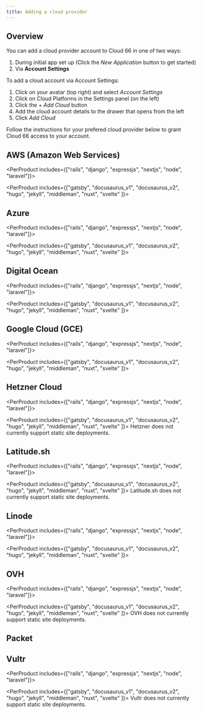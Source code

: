 ```yaml
---
title: Adding a cloud provider
---
```


## Overview

You can add a cloud provider account to Cloud 66 in one of two ways:

1. During initial app set up (Click the *New Application* button to get started)
2. Via **Account Settings**

To add a cloud account via Account Settings:

1. Click on your avatar (top right) and select *Account Settings*
2. Click on Cloud Platforms in the Settings panel (on the left)
3. Click the *+ Add Cloud* button
4. Add the cloud account details to the drawer that opens from the left 
5. Click *Add Cloud*

Follow the instructions for your prefered cloud provider below to grant Cloud 66 access to your account.


## AWS (Amazon Web Services)

<PerProduct includes={["rails", "django", "expressjs", "nextjs", "node", "laravel"]}>
<Partial file="../../src/pages/docs/partials/_aws.md" />
</PerProduct>

<PerProduct includes={["gatsby", "docusaurus_v1", "docusaurus_v2", "hugo", "jekyll", "middleman", "nuxt", "svelte" ]}>
<Partial file="../../src/pages/docs/partials/_aws-static.md" />
</PerProduct>

## Azure

<PerProduct includes={["rails", "django", "expressjs", "nextjs", "node", "laravel"]}>
<Partial file="../../src/pages/docs/partials/_azure.md" />
</PerProduct>

<PerProduct includes={["gatsby", "docusaurus_v1", "docusaurus_v2", "hugo", "jekyll", "middleman", "nuxt", "svelte" ]}>
<Partial file="../../src/pages/docs/partials/_azure-static.md" />
</PerProduct>

## Digital Ocean

<PerProduct includes={["rails", "django", "expressjs", "nextjs", "node", "laravel"]}>
<Partial file="../../src/pages/docs/partials/_do.md" />
</PerProduct>

<PerProduct includes={["gatsby", "docusaurus_v1", "docusaurus_v2", "hugo", "jekyll", "middleman", "nuxt", "svelte" ]}>
<Partial file="../../src/pages/docs/partials/_do-static.md" />
</PerProduct>

## Google Cloud (GCE)

<PerProduct includes={["rails", "django", "expressjs", "nextjs", "node", "laravel"]}>
<Partial file="../../src/pages/docs/partials/_gce.md" />
</PerProduct>

<PerProduct includes={["gatsby", "docusaurus_v1", "docusaurus_v2", "hugo", "jekyll", "middleman", "nuxt", "svelte" ]}>
<Partial file="../../src/pages/docs/partials/_gce-static.md" />
</PerProduct>

## Hetzner Cloud
<PerProduct includes={["rails", "django", "expressjs", "nextjs", "node", "laravel"]}>
<Partial file="../../src/pages/docs/partials/_hetzner.md" />
</PerProduct>

<PerProduct includes={["gatsby", "docusaurus_v1", "docusaurus_v2", "hugo", "jekyll", "middleman", "nuxt", "svelte" ]}>
Hetzner does not currently support static site deployments.
</PerProduct>

## Latitude.sh
<PerProduct includes={["rails", "django", "expressjs", "nextjs", "node", "laravel"]}>
<Partial file="../../src/pages/docs/partials/_latitudesh.md" />
</PerProduct>

<PerProduct includes={["gatsby", "docusaurus_v1", "docusaurus_v2", "hugo", "jekyll", "middleman", "nuxt", "svelte" ]}>
Latitude.sh does not currently support static site deployments.
</PerProduct>

## Linode

<PerProduct includes={["rails", "django", "expressjs", "nextjs", "node", "laravel"]}>
<Partial file="../../src/pages/docs/partials/_linode.md" />
</PerProduct>

<PerProduct includes={["gatsby", "docusaurus_v1", "docusaurus_v2", "hugo", "jekyll", "middleman", "nuxt", "svelte" ]}>
<Partial file="../../src/pages/docs/partials/_linode-static.md" />
</PerProduct>

## OVH
<PerProduct includes={["rails", "django", "expressjs", "nextjs", "node", "laravel"]}>
<Partial file="../../src/pages/docs/partials/_ovh.md" />
</PerProduct>

<PerProduct includes={["gatsby", "docusaurus_v1", "docusaurus_v2", "hugo", "jekyll", "middleman", "nuxt", "svelte" ]}>
OVH does not currently support static site deployments.
</PerProduct>

## Packet
<Partial file="../../src/pages/docs/partials/_packet.md" />

## Vultr
<PerProduct includes={["rails", "django", "expressjs", "nextjs", "node", "laravel"]}>
<Partial file="../../src/pages/docs/partials/_vultr.md" />
</PerProduct>

<PerProduct includes={["gatsby", "docusaurus_v1", "docusaurus_v2", "hugo", "jekyll", "middleman", "nuxt", "svelte" ]}>
Vultr does not currently support static site deployments.
</PerProduct>
